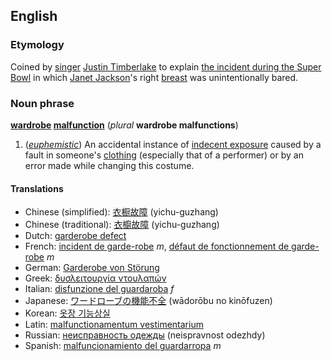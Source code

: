{{wikipedia}}
==English==
===Etymology===
Coined by [[singer]] [[w:Justin_Timberlake|Justin Timberlake]] to explain [[w:Super Bowl XXXVIII Halftime show controversy|the incident during the Super Bowl]] in which [[w:Janet_Jackson|Janet Jackson]]'s right [[breast]] was unintentionally bared.

===Noun phrase===
'''[[wardrobe]] [[malfunction]]''' (''plural'' '''wardrobe malfunctions''')

#(''[[euphemistic]]'') An accidental instance of [[indecent exposure]] caused by a fault in someone's [[clothing]] (especially that of a performer) or by an error made while changing this costume.

====Translations====
*Chinese (simplified): [[衣橱故障]] (yichu-guzhang)
*Chinese (traditional): [[衣櫥故障]] (yichu-guzhang)
*Dutch: [[garderobe defect]]
*French: [[incident de garde-robe]] ''m'', [[défaut de fonctionnement de garde-robe]] ''m''
*German: [[Garderobe von Störung]]
*Greek: [[δυσλειτουργία ντουλαπών]]
*Italian: [[disfunzione del guardaroba]] ''f''
*Japanese: [[ワードローブの機能不全]] (wādorōbu no kinōfuzen)
*Korean: [[옷장 기능상실]]
*Latin: [[malfunctionamentum vestimentarium]]<!--hm, modern Latin, no doubt-->
*Russian: [[неисправность одежды]] (neispravnost odezhdy)
*Spanish: [[malfuncionamiento del guardarropa]] ''m''